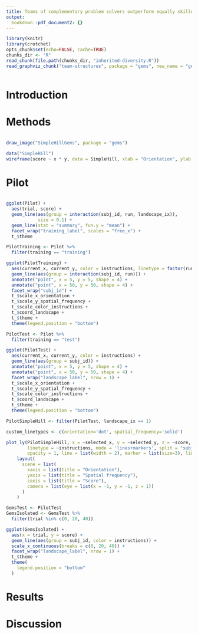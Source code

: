 ```yaml
---
title: Teams of complementary problem solvers outperform equally skilled individuals
output:
  bookdown::pdf_document2: {}
---
```

```r
library(knitr)
library(crotchet)
opts_chunk$set(echo=FALSE, cache=TRUE)
chunks_dir <- "R"
read_chunk(file.path(chunks_dir, "inherited-diversity.R"))
read_graphviz_chunk("team-structures", package = "gems", new_name = "gems-team-strategies")
```
```r
```

# Introduction {-}

# Methods {-}

```r
```

```r
draw_image("SimpleHillGems", package = "gems")
```

```r
data("SimpleHill")
wireframe(score ~ x * y, data = SimpleHill, xlab = "Orientation", ylab = "Spatial frequency")
```

# Pilot {-}

```r
```

```r
ggplot(Pilot) +
  aes(trial, score) +
  geom_line(aes(group = interaction(subj_id, run, landscape_ix)),
            size = 0.1) +
  geom_line(stat = "summary", fun.y = "mean") +
  facet_wrap("training_label", scales = "free_x") +
  t_$theme
```

```r
PilotTraining <- Pilot %>%
  filter(training == "training")

ggplot(PilotTraining) +
  aes(current_x, current_y, color = instructions, linetype = factor(run)) +
  geom_line(aes(group = interaction(subj_id, run))) +
  annotate("point", x = 5, y = 5, shape = 4) +
  annotate("point", x = 50, y = 50, shape = 4) +
  facet_wrap("subj_id") +
  t_$scale_x_orientation +
  t_$scale_y_spatial_frequency +
  t_$scale_color_instructions +
  t_$coord_landscape +
  t_$theme +
  theme(legend.position = "bottom")
```

```r
PilotTest <- Pilot %>%
  filter(training == "test")

ggplot(PilotTest) +
  aes(current_x, current_y, color = instructions) +
  geom_line(aes(group = subj_id)) +
  annotate("point", x = 5, y = 5, shape = 4) +
  annotate("point", x = 50, y = 50, shape = 4) +
  facet_wrap("landscape_label", nrow = 1) +
  t_$scale_x_orientation +
  t_$scale_y_spatial_frequency +
  t_$scale_color_instructions +
  t_$coord_landscape +
  t_$theme +
  theme(legend.position = "bottom")
```

```r
PilotSimpleHill <- filter(PilotTest, landscape_ix == 1)

custom_linetypes <- c(orientation='dot', spatial_frequency='solid')

plot_ly(PilotSimpleHill, x = ~selected_x, y = ~selected_y, z = ~score, color = ~subj_id, type = 'scatter3d',
        linetype = ~instructions, mode = 'lines+markers', split = "subj_id",
        opacity = 1, line = list(width = 2), marker = list(size=3), linetypes=custom_linetypes) %>%
    layout(
      scene = list(
        xaxis = list(title = "Orientation"),
        yaxis = list(title = "Spatial frequency"),
        zaxis = list(title = "Score"),
        camera = list(eye = list(x = -1, y = -1, z = 1))
      )
    )
```

```r
GemsTest <- PilotTest
GemsIsolated <- GemsTest %>%
  filter(trial %in% c(0, 20, 40))

ggplot(GemsIsolated) +
  aes(x = trial, y = score) +
  geom_line(aes(group = subj_id, color = instructions)) +
  scale_x_continuous(breaks = c(0, 20, 40)) +
  facet_wrap("landscape_label", nrow = 1) +
  t_$theme +
  theme(
    legend.position = "bottom"
  )
```

# Results {-}

# Discussion {-}
